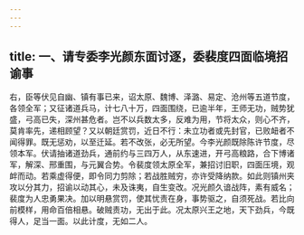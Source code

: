 ```yaml
---
---
---
```

title: 一、请专委李光颜东面讨逐，委裴度四面临境招谕事
---



右，臣等伏见自幽、镇有事已来，诏太原、魏博、泽潞、易定、沧州等五道节度，各领全军；又征诸道兵马，计七八十万，四面围绕，已逾半年，王师无功，贼势犹盛，弓高已失，深州甚危者。岂不以兵数太多，反难为用，节将太众，则心不齐，莫肯率先，递相顾望？又以朝廷赏罚，近日不行：未立功者或先封官，已败衄者不闻得罪。既无惩劝，以至迁延。若不改张，必无所望。今李光颜既除陈许节度，尽领本军。伏请抽诸道劲兵，通前约与三四万人，从东速进，开弓高粮路，合下博诸军，解深、邢重围，与元翼合势。令裴度领太原全军，兼招讨旧职，四面压境，观衅而动。若乘虚得便，即令同力剪除；若战胜贼穷，亦许受降纳款。如此则镇州夹攻以分其力，招谕以动其心，未及诛夷，自生变改。况光颜久谙战阵，素有威名；裴度为人忠勇果决。加以明悬赏罚，使其忧责在身，事势驱之，自须死战。若比向前模样，用命百倍相悬。破贼责功，无出于此。况太原兴王之地，天下劲兵，今既得人，足当一面。以此计度，无如二人。